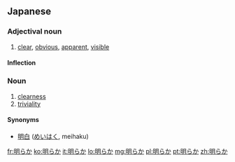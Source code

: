 ==Japanese==
{{ja-kanjitab|明}}

===Adjectival noun===
{{ja-adj|kk|decl=na|hira=あきらか|rom=akiraka}}

# [[clear]], [[obvious]], [[apparent]], [[visible]]

====Inflection====
{{ja-na|明らか|あきらか|akiraka}}

===Noun===
{{ja-noun|kk|hira=あきらか|rom=akiraka}}

# [[clearness]]
# [[triviality]]

====Synonyms====
* [[明白]] ([[めいはく]], meihaku)

[[fr:明らか]]
[[ko:明らか]]
[[it:明らか]]
[[lo:明らか]]
[[mg:明らか]]
[[pl:明らか]]
[[pt:明らか]]
[[zh:明らか]]